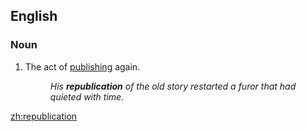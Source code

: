 ==English==

===Noun===
{{en-noun}}

#The act of [[publish]]ing again.
#:''His '''republication''' of the old story restarted a furor that had quieted with time.''

[[zh:republication]]